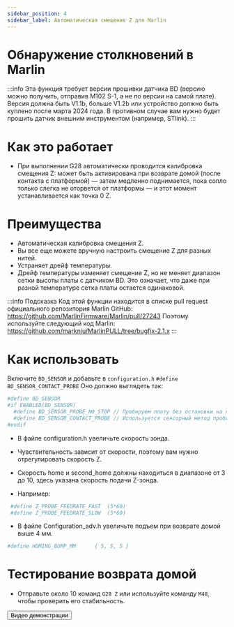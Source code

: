 ```yaml
---
sidebar_position: 4
sidebar_label: Автоматическая смещение Z для Marlin
---
```


# Обнаружение столкновений в Marlin

:::info
Эта функция требует версии прошивки датчика BD (версию можно получить, отправив M102 S-1, а не по версии на самой плате). Версия должна быть V1.1b, больше V1.2b или устройство должно быть куплено после марта 2024 года. В противном случае вам нужно будет прошить датчик внешним инструментом (например, STlink).
:::

# Как это работает

* При выполнении G28 автоматически проводится калибровка смещения Z: может быть активирована при возврате домой (после контакта с платформой) — затем медленно поднимается, пока сопло только слегка не оторвется от платформы — и этот момент устанавливается как точка 0 Z.

# Преимущества

* Автоматическая калибровка смещения Z.
* Вы все еще можете вручную настроить смещение Z для разных нитей.
* Устраняет дрейф температуры.
* Дрейф температуры изменяет смещение Z, но не меняет диапазон сетки высоты платы с датчиком BD. Это означает, что даже при разной температуре сетка платы остается одинаковой.

:::info Подсказка
Код этой функции находится в списке pull request официального репозитория Marlin GitHub: https://github.com/MarlinFirmware/Marlin/pull/27243
Поэтому используйте следующий код Marlin: https://github.com/markniu/MarlinPULL/tree/bugfix-2.1.x
:::

# Как использовать

Включите `BD_SENSOR` и добавьте в `configuration.h` `#define BD_SENSOR_CONTACT_PROBE`
Оно должно выглядеть так:

``` bash
#define BD_SENSOR
#if ENABLED(BD_SENSOR)
  #define BD_SENSOR_PROBE_NO_STOP // Пробируем плату без остановки на каждом точке
  #define BD_SENSOR_CONTACT_PROBE // Используется сенсорный метод пробирования во время возврата домой
#endif
```
* В файле configuration.h увеличьте скорость зонда.

* Чувствительность зависит от скорости, поэтому вам нужно отрегулировать скорость Z.
* Скорость home и second_home должны находиться в диапазоне от 3 до 10, здесь указана скорость подачи Z-зонда.
* Например:
``` bash
 #define Z_PROBE_FEEDRATE_FAST  (5*60)
 #define Z_PROBE_FEEDRATE_SLOW  (5*60)
```
* В файле Configuration_adv.h увеличьте подъем при возврате домой выше 4 мм.
``` bash
#define HOMING_BUMP_MM      { 5, 5, 5 } 
```
# Тестирование возврата домой
* Отправьте около 10 команд `G28 Z` или используйте команду `M48`, чтобы проверить его стабильность.

<Button variant="contained" disableElevation href="https://www.youtube.com/watch?v=DzmGyJNS9bY">Видео демонстрации</Button>
